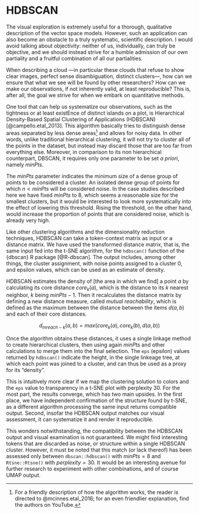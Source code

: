 # HDBSCAN {#hdbscan}

The visual exploration is extremely useful for a thorough, qualitative description
of the vector space models. However, such an application can also become an obstacle
to a truly systematic, scientific description. I would avoid talking about objectivity:
neither of us, individually, can truly be objective, and we should instead strive for a
humble admission of our own partiality and a fruitful combination of all our partialities.

When describing a cloud ---in particular these clouds that refuse to show clear images,
perfect sense disambiguation, distinct clusters---, how can we ensure that what we
see will be found by other researchers? How can we make our observations, if not
inherently valid, at least reproducible?
This is, after all, the goal we strive for when we embark on quantitative methods.

One tool that can help us systematize our observations, such as the tightness or at least
existEnce of distinct islands on a plot, is
Hierarchical Density-Based Spatial Clustering of Applications (HDBSCAN) [@campello.etal_2013].
This algorithm basically tries to distinguish dense areas separated by less dense areas[^hdbscan]
and allows for noisy data. In other words, unlike traditional hierarchical clustering,
it will not try to cluster all of the points in the dataset, but instead may discard those
that are too far from everything else. Moreover, in comparison to its non hierarchical counterpart,
DBSCAN,
<!-- TODO add citation -->
it requires only one parameter to be set *a priori*, namely $minPts$.

[^hdbscan]: For a friendly description of how the algorithm works, the reader is directed to @mcinnes.etal_2016; for an even friendlier explanation, find the authors on YouTube.

The $minPts$ parameter indicates the minimum size of a dense group of points to be considered
a cluster. An isolated dense group of points for which $n < minPts$ will be considered noise.
In the case studies described here we have fixed $minPts$ to 8, which seems a reasonable
size for the smallest clusters, but it would be interested to look more systematically into
the effect of lowering this threshold. Rising the threshold, on the other hand, would
increase the proportion of points that are considered noise, which is already very high.

Like other clustering algorithms and the dimensionality reduction techniques,
HDBSCAN can take a token-context matrix as input or a distance matrix. We have used
the transformed distance matrix, that is, the same input fed into the t-SNE algorithm,
for the `hdbscan()` function of the {dbscan} R package [@R-dbscan]. The output includes,
among other things, the cluster assignment, with noise points assigned to a cluster 0,
and epsilon values, which can be used as an estimate of density.

HDBSCAN estimates the density of [the area in which we find] a point $a$ by calculating its
core distance $core_{k}(a)$, which is the distance to its $k$ nearest neighbor, $k$ being $minPts - 1$.
Then it recalculates the distance matrix by defining a new distance measure, called
*mutual reachability*, which is defined as the maximum between the distance between
the items $d(a, b)$ and each of their core distances.

$$d_{mreach-k}(a,b) = max(core_{k}(a), core_{k}(b), d(a,b))$$

<!-- TODO Check if that stands like that in the paper and cite appropriate page number -->

Once the algorithm obtains these distances, it uses a single linkage method to create
hierarchical clusters, then using again $minPts$ and other calculations to merge them
into the final selection. The `eps` (epsilon) values returned by `hdbscan()` indicate
the height, in the single linkeage tree, at which each point was joined to a cluster,
and can thus be used as a proxy for its "density".

This is intuitively more clear if we map the clustering solution to colors and the
`eps` value to transparency in a t-SNE plot with perplexity 30. For the most part,
the results converge, which has two main upsides. In the first place, we have independent
confirmation of the structure found by t-SNE, as a different algorithm processing
the same input returns compatible output. Second, insofar the HDBSCAN output matches
our visual assessment, it can systematize it and render it reproducible.

This wonders notwithstanding, the compatibility between the HDBSCAN output and visual examination is not guaranteed. We might find interesting tokens that are discarded as noise, or structure within
a single HDBSCAN cluster. However, it must be noted that this match (or lack thereof)
has been assessed only between `dbscan::hdbscan()` with $minPts = 8$ and
`Rtsne::Rtsne()` with $perplexity = 30$. It would be an interesting avenue for further research to experiment with other combinations, and of course UMAP output.


